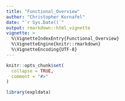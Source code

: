 ```yaml
---
title: "Functional_Overview"
author: "Christopher Kornafel"
date: "`r Sys.Date()`"
output: rmarkdown::html_vignette
vignette: >
  %\VignetteIndexEntry{Functional_Overview}
  %\VignetteEngine{knitr::rmarkdown}
  %\VignetteEncoding{UTF-8}
---
```


```r
knitr::opts_chunk$set(
  collapse = TRUE,
  comment = "#>"
)
```

```r
library(expldata)
```
